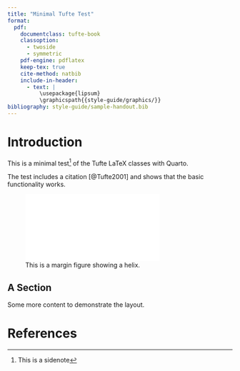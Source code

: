 ```yaml
---
title: "Minimal Tufte Test"
format:
  pdf:
    documentclass: tufte-book
    classoption: 
      - twoside 
      - symmetric
    pdf-engine: pdflatex
    keep-tex: true
    cite-method: natbib
    include-in-header:
      - text: |
          \usepackage{lipsum}
          \graphicspath{{style-guide/graphics/}}
bibliography: style-guide/sample-handout.bib
---
```


# Introduction

This is a minimal test^[This is a sidenote] of the Tufte LaTeX classes with Quarto.

The test includes a citation [@Tufte2001] and shows that the basic functionality works.

::: {.marginfigure}
![This is a margin figure showing a helix.](style-guide/graphics/helix.pdf)
:::

## A Section

Some more content to demonstrate the layout.

# References

::: {#refs}
:::